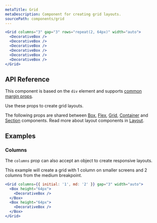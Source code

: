 ```yaml
---
metaTitle: Grid
metaDescription: Component for creating grid layouts.
sourcePath: components/grid
---
```


```jsx live=true
<Grid columns="3" gap="3" rows="repeat(2, 64px)" width="auto">
  <DecorativeBox />
  <DecorativeBox />
  <DecorativeBox />
  <DecorativeBox />
  <DecorativeBox />
  <DecorativeBox />
</Grid>
```

## API Reference

This component is based on the `div` element and supports [common margin props](/themes/docs/theme/layout#margin-props).

Use these props to create grid layouts.

<ThemesPropsTable name="Grid" />

The following props are shared between [Box](./box), [Flex](./flex), [Grid](./grid), [Container](./container) and [Section](./section) components. Read more about layout components in [Layout](/themes/docs/overview/layout).

<ThemesPropsTable name="layout" />

## Examples

### Columns

The `columns` prop can also accept an object to create responsive layouts.

This example will create a grid with 1 column on smaller screens and 2 columns from the medium breakpoint.

```jsx live=true
<Grid columns={{ initial: '1', md: '2' }} gap="3" width="auto">
  <Box height="64px">
    <DecorativeBox />
  </Box>
  <Box height="64px">
    <DecorativeBox />
  </Box>
</Grid>
```
